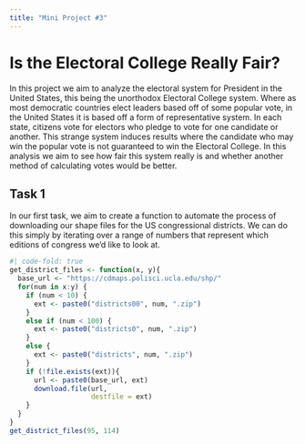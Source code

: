 ```yaml
---
title: "Mini Project #3"
---
```


# Is the Electoral College Really Fair?

In this project we aim to analyze the electoral system for President in the United States, this being the unorthodox Electoral College system. Where as most democratic countries elect leaders based off of some popular vote, in the United States it is based off a form of representative system. In each state, citizens vote for electors who pledge to vote for one candidate or another. This strange system induces results where the candidate who may win the popular vote is not guaranteed to win the Electoral College. In this analysis we aim to see how fair this system really is and whether another method of calculating votes would be better.

## Task 1

In our first task, we aim to create a function to automate the process of downloading our shape files for the US congressional districts. We can do this simply by iterating over a range of numbers that represent which editions of congress we'd like to look at.

```r
#| code-fold: true
get_district_files <- function(x, y){
  base_url <- "https://cdmaps.polisci.ucla.edu/shp/"
  for(num in x:y) {
    if (num < 10) {
      ext <- paste0("districts00", num, ".zip")
    }
    else if (num < 100) {
      ext <- paste0("districts0", num, ".zip")
    }
    else {
      ext <- paste0("districts", num, ".zip")
    }
    if (!file.exists(ext)){
      url <- paste0(base_url, ext)
      download.file(url, 
                    destfile = ext)
    }
  }
}
get_district_files(95, 114)
```
